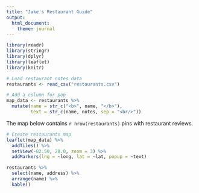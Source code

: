 ```yaml
---
title: "Jake's Restaurant Guide"
output: 
  html_document:
    theme: journal
---
```


```r
library(readr)
library(stringr)
library(dplyr)
library(leaflet)
library(knitr)

# Load restaurant notes data
restaurants <- read_csv("restaurants.csv")

# Add a column for pop
map_data <- restaurants %>%
  mutate(name = str_c("<b>", name, "</b>"),
         text = str_c(name, notes, sep = "<br/>"))

```


The map below contains `r nrow(restaurants)` pins with restaurant reviews. 


```r

# Create restaurants map
leaflet(map_data) %>%
  addTiles() %>%  
  setView(-82.50, 28.0, zoom = 3) %>%
  addMarkers(lng = ~long, lat = ~lat, popup = ~text)

```

```r

restaurants %>%
  select(name, address) %>%
  arrange(name) %>%
  kable()

```

